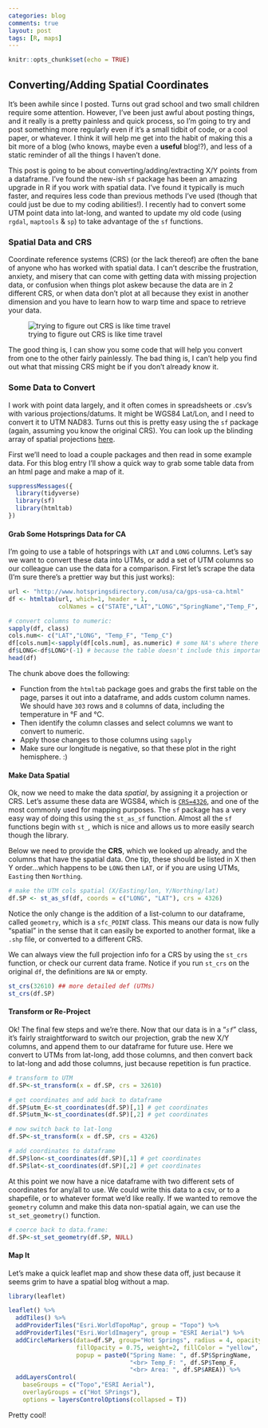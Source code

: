 ```yaml
---
categories: blog
comments: true
layout: post
tags: [R, maps]
---
```



```r
knitr::opts_chunk$set(echo = TRUE)
```

## Converting/Adding Spatial Coordinates

  It's been awhile since I posted. Turns out grad school and two small children require some attention. However, I've been just awful about posting things, and it really is a pretty painless and quick process, so I'm going to try and post something more regularly even if it's a small tidbit of code, or a cool paper, or whatever. I think it will help me get into the habit of making this a bit more of a blog (who knows, maybe even a **useful** blog!?), and less of a static reminder of all the things I haven't done. 

  This post is going to be about converting/adding/extracting X/Y points from a dataframe. I've found the new-ish `sf` package has been an amazing upgrade in R if you work with spatial data. I've found it typically is much faster, and requires less code than previous methods I've used (though that could just be due to my coding abilities!). I recently had to convert some UTM point data into lat-long, and wanted to update my old code (using `rgdal`, `maptools` & `sp`) to take advantage of the `sf` functions. 

### Spatial Data and CRS

  Coordinate reference systems (CRS) (or the lack thereof) are often the bane of anyone who has worked with spatial data. I can't describe the frustration, anxiety, and misery that can come with getting data with missing projection data, or confusion when things plot askew because the data are in 2 different CRS, or when data don't plot at all because they exist in another dimension and you have to learn how to warp time and space to retrieve your data.
  
![trying to figure out CRS is like time travel](https://media0.giphy.com/media/5xCDaqOzcVTBm/giphy.gif)

  The good thing is, I can show you some code that will help you convert from one to the other fairly painlessly. The bad thing is, I can't help you find out what that missing CRS might be if you don't already know it.
  
### Some Data to Convert  

I work with point data largely, and it often comes in spreadsheets or .csv's with various projections/datums. It might be WGS84 Lat/Lon, and I need to convert it to UTM NAD83. Turns out this is pretty easy using the `sf` package (again, assuming you know the original CRS). You can look up the blinding array of spatial projections [here](http://spatialreference.org/).

First we'll need to load a couple packages and then read in some example data. For this blog entry I'll show a quick way to grab some table data from an html page and make a map of it. 


```r
suppressMessages({
  library(tidyverse)
  library(sf)
  library(htmltab)
})
```

#### Grab Some Hotsprings Data for CA

I'm going to use a table of hotsprings with `LAT` and `LONG` columns. Let's say we want to convert these data into UTMs, or add a set of UTM columns so our colleague can use the data for a comparison. First let's scrape the data (I'm sure there's a prettier way but this just works):

```r
url <- "http://www.hotspringsdirectory.com/usa/ca/gps-usa-ca.html"
df <- htmltab(url, which=1, header = 1, 
              colNames = c("STATE","LAT","LONG","SpringName","Temp_F", "Temp_C", "AREA", "USGS_quad") ) # get the data

# convert columns to numeric:
sapply(df, class)
cols.num<- c("LAT","LONG", "Temp_F", "Temp_C")
df[cols.num]<-sapply(df[cols.num], as.numeric) # some NA's where there are no temperatures available
df$LONG<-df$LONG*(-1) # because the table doesn't include this important bit
head(df)
```

The chunk above does the following:

 - Function from the `htmltab` package goes and grabs the first table on the page, parses it out into a dataframe, and adds custom column names. We should have `303` rows and `8` columns of data, including the temperature in &deg;F and &deg;C. 
 - Then identify the column classes and select columns we want to convert to numeric.
 - Apply those changes to those columns using `sapply`
 - Make sure our longitude is negative, so that these plot in the right hemisphere. :)

#### Make Data Spatial

Ok, now we need to make the data *spatial*, by assigning it a projection or CRS. Let's assume these data are WGS84, which is [`CRS=4326`](http://spatialreference.org/ref/epsg/4326/), and one of the most commonly used for mapping purposes. The `sf` package has a very easy way of doing this using the `st_as_sf` function. Almost all the `sf` functions begin with `st_`, which is nice and allows us to more easily search though the library.

Below we need to provide the **CRS**, which we looked up already, and the columns that have the spatial data. One tip, these should be listed in X then Y order...which happens to be `LONG` then `LAT`, or if you are using UTMs, `Easting` then `Northing`.

```r
# make the UTM cols spatial (X/Easting/lon, Y/Northing/lat)
df.SP <- st_as_sf(df, coords = c("LONG", "LAT"), crs = 4326)
```

Notice the only change is the addition of a list-column to our dataframe, called `geometry`, which is a `sfc_POINT` class. This means our data is now fully "spatial" in the sense that it can easily be exported to another format, like a `.shp` file, or converted to a different CRS.

We can always view the full projection info for a CRS by using the `st_crs` function, or check our current data frame. Notice if you run `st_crs` on the original `df`, the definitions are `NA` or empty.

```r
st_crs(32610) ## more detailed def (UTMs)
st_crs(df.SP) 
```

#### Transform or Re-Project  

Ok! The final few steps and we're there. Now that our data is in a "*`sf`*" class, it's fairly straightforward to switch our projection, grab the new X/Y columns, and append them to our dataframe for future use. Here we convert to UTMs from lat-long, add those columns, and then convert back to lat-long and add those columns, just because repetition is fun practice.

```r
# transform to UTM
df.SP<-st_transform(x = df.SP, crs = 32610)

# get coordinates and add back to dataframe
df.SP$utm_E<-st_coordinates(df.SP)[,1] # get coordinates
df.SP$utm_N<-st_coordinates(df.SP)[,2] # get coordinates

# now switch back to lat-long
df.SP<-st_transform(x = df.SP, crs = 4326)

# add coordinates to dataframe
df.SP$lon<-st_coordinates(df.SP)[,1] # get coordinates
df.SP$lat<-st_coordinates(df.SP)[,2] # get coordinates

```

At this point we now have a nice dataframe with two different sets of coordinates for any/all to use. We could write this data to a csv, or to a shapefile, or to whatever format we'd like really. If we wanted to remove the `geometry` column and make this data non-spatial again, we can use the `st_set_geometry()` function.

```r
# coerce back to data.frame:
df.SP<-st_set_geometry(df.SP, NULL)

```

#### Map It

Let's make a quick leaflet map and show these data off, just because it seems grim to have a spatial blog without a map.

```r
library(leaflet)

leaflet() %>%
  addTiles() %>% 
  addProviderTiles("Esri.WorldTopoMap", group = "Topo") %>%
  addProviderTiles("Esri.WorldImagery", group = "ESRI Aerial") %>%
  addCircleMarkers(data=df.SP, group="Hot Springs", radius = 4, opacity=1, fill = "darkblue",stroke=TRUE,
                   fillOpacity = 0.75, weight=2, fillColor = "yellow",
                   popup = paste0("Spring Name: ", df.SP$SpringName,
                                  "<br> Temp_F: ", df.SP$Temp_F,
                                  "<br> Area: ", df.SP$AREA)) %>%
  addLayersControl(
    baseGroups = c("Topo","ESRI Aerial"),
    overlayGroups = c("Hot SPrings"),
    options = layersControlOptions(collapsed = T))

```

Pretty cool!
  
  
